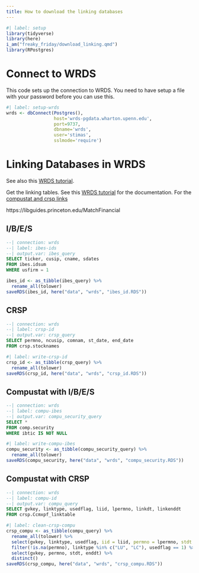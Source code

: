 ```yaml
---
title: How to download the linking databases
---
```


```r
#| label: setup
library(tidyverse)
library(here)
i_am("freaky_friday/download_linking.qmd")
library(RPostgres)
```


# Connect to WRDS

This code sets up the connection to WRDS. You need to have setup a file with your password before you can use this.

```r
#| label: setup-wrds
wrds <- dbConnect(Postgres(),
                  host='wrds-pgdata.wharton.upenn.edu',
                  port=9737,
                  dbname='wrds',
                  user='stimas',
                  sslmode='require')
```

# Linking Databases in WRDS

See also this [WRDS tutorial](https://wrds-www.wharton.upenn.edu/pages/support/support-articles/ibes/merging-crsp-or-compustat-sa/).

Get the linking tables. See this [WRDS tutorial](https://wrds-www.wharton.upenn.edu/pages/wrds-research/applications/linking-databases/linking-ibes-and-crsp-data/) for the documentation. For the [compustat and crsp links](https://wrds-www.wharton.upenn.edu/pages/wrds-research/applications/linking-databases/linking-crsp-and-compustat/)

https://libguides.princeton.edu/MatchFinancial


## I/B/E/S

```sql
--| connection: wrds
--| label: ibes-ids
--| output.var: ibes_query
SELECT ticker, cusip, cname, sdates
FROM ibes.idsum
WHERE usfirm = 1
```

```r
ibes_id <- as_tibble(ibes_query) %>%
  rename_all(tolower)
saveRDS(ibes_id, here("data", "wrds", "ibes_id.RDS"))
```

## CRSP

```sql
--| connection: wrds
--| label: crsp-id
--| output.var: crsp_query
SELECT permno, ncusip, comnam, st_date, end_date
FROM crsp.stocknames
```

```r
#| label: write-crsp-id
crsp_id <- as_tibble(crsp_query) %>%
  rename_all(tolower)
saveRDS(crsp_id, here("data", "wrds", "crsp_id.RDS"))
```

## Compustat with I/B/E/S

```sql
--| connection: wrds
--| label: compu-ibes
--| output.var: compu_security_query
SELECT *
FROM comp.security
WHERE ibtic IS NOT NULL
```

```r
#| label: write-compu-ibes
compu_security <- as_tibble(compu_security_query) %>%
  rename_all(tolower)
saveRDS(compu_security, here("data", "wrds", "compu_security.RDS"))
```

## Compustat with CRSP


```sql
--| connection: wrds
--| label: compu-id
--| output.var: compu_query
SELECT gvkey, linktype, usedflag, liid, lpermno, linkdt, linkenddt
FROM crsp.Ccmxpf_linktable
```

```r
#| label: clean-crsp-compu
crsp_compu <- as_tibble(compu_query) %>%
  rename_all(tolower) %>%
  select(gvkey, linktype, usedflag, iid = liid, permno = lpermno, stdt = linkdt, enddt = linkenddt) %>%
  filter(!is.na(permno), linktype %in% c("LU", "LC"), usedflag == 1) %>%
  select(gvkey, permno, stdt, enddt) %>%
  distinct()
saveRDS(crsp_compu, here("data", "wrds", "crsp_compu.RDS"))
```


